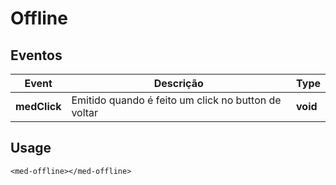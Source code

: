 
<Meta title="Components/Core/Offline/Usage" />

# Offline

## Eventos

| Event                 | Descrição                                           | Type       |
| --------------------- | --------------------------------------------------- | ---------- |
| **medClick**          | Emitido quando é feito um click no button de voltar | **void**   |

## Usage

```
<med-offline></med-offline>
```
